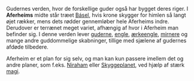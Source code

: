 {{title:Aferheim}}
{{author:Laura Holmegaard}}
{{timestamp:2009-09-15T13:14:53Z}}
{{copyright:Aferheim}}
Gudernes verden, hvor de forskellige guder også har bygget deres riger. I '''Aferheims''' midte står træet [[Básel]], hvis krone skygger for himlen så langt øjet rækker, mens dets rødder gennemløber hele Aferheims indre. Derudover er terrænet meget variet, afhængig af hvor i Aferheim man befinder sig. I denne verden lever [[guderne]], [[engel|engle]], [[ærkeengel|ærkeengle]], [[mirner|mirnere]] og mange andre guddommelige skabninger, tillige med sjælene af gudernes afdøde tilbedere.

Aferheim er et plan for sig selv, og man kan kun passere imellem det og andre planer, som f.eks. [[Niraham]] eller [[Skyggeplanet]], ved hjælp af stærk [[magi]].